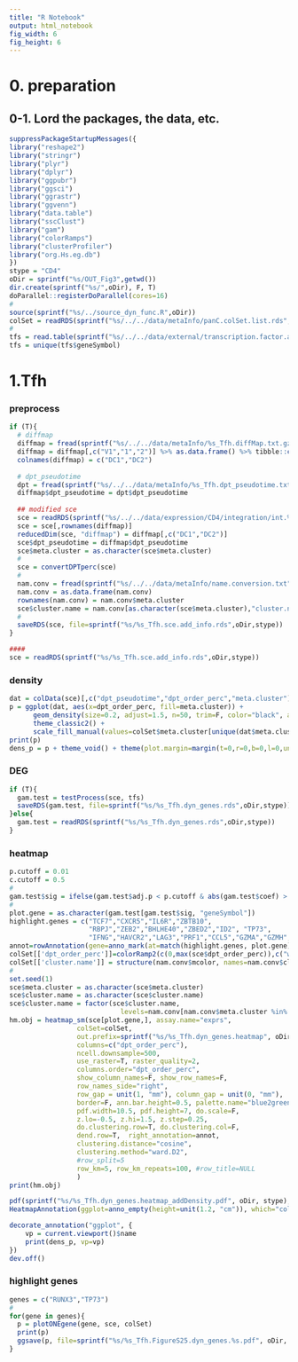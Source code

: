 ```yaml
---
title: "R Notebook"
output: html_notebook
fig_width: 6
fig_height: 6
---
```


# 0. preparation
## 0-1. Lord the packages, the data, etc.
```r
suppressPackageStartupMessages({
library("reshape2")
library("stringr")
library("plyr")
library("dplyr")
library("ggpubr")
library("ggsci")
library("ggrastr")
library("ggvenn")
library("data.table")
library("sscClust")
library("gam")
library("colorRamps")
library("clusterProfiler")
library("org.Hs.eg.db")
})
stype = "CD4"
oDir = sprintf("%s/OUT_Fig3",getwd())
dir.create(sprintf("%s/",oDir), F, T)
doParallel::registerDoParallel(cores=16)
#
source(sprintf("%s/../source_dyn_func.R",oDir))
colSet = readRDS(sprintf("%s/../../data/metaInfo/panC.colSet.list.rds",oDir))
#
tfs = read.table(sprintf("%s/../../data/external/transcription.factor.activity.GO0003700.list", oDir), header=T, row.names=1, stringsAsFactors=F, sep="\t")
tfs = unique(tfs$geneSymbol)
```


# 1.Tfh
### preprocess
```r
if (T){
  # diffmap
  diffmap = fread(sprintf("%s/../../data/metaInfo/%s_Tfh.diffMap.txt.gz", oDir,stype), header=T, stringsAsFactors=F, sep="\t")
  diffmap = diffmap[,c("V1","1","2")] %>% as.data.frame() %>% tibble::column_to_rownames("V1")
  colnames(diffmap) = c("DC1","DC2")
  
  # dpt_pseudotime
  dpt = fread(sprintf("%s/../../data/metaInfo/%s_Tfh.dpt_pseudotime.txt.gz", oDir,stype), header=T, stringsAsFactors=F, sep="\t")
  diffmap$dpt_pseudotime = dpt$dpt_pseudotime
  
  ## modified sce
  sce = readRDS(sprintf("%s/../../data/expression/CD4/integration/int.%s.S35.sce.merged.rds",oDir,stype))
  sce = sce[,rownames(diffmap)]
  reducedDim(sce, "diffmap") = diffmap[,c("DC1","DC2")]
  sce$dpt_pseudotime = diffmap$dpt_pseudotime
  sce$meta.cluster = as.character(sce$meta.cluster)
  #
  sce = convertDPTperc(sce)
  #
  nam.conv = fread(sprintf("%s/../../data/metaInfo/name.conversion.txt",oDir),sep="\t",stringsAsFactors=F,header=T)
  nam.conv = as.data.frame(nam.conv)
  rownames(nam.conv) = nam.conv$meta.cluster
  sce$cluster.name = nam.conv[as.character(sce$meta.cluster),"cluster.name"]
  #
  saveRDS(sce, file=sprintf("%s/%s_Tfh.sce.add_info.rds",oDir,stype))
}

####
sce = readRDS(sprintf("%s/%s_Tfh.sce.add_info.rds",oDir,stype))
```


### density
```r
dat = colData(sce)[,c("dpt_pseudotime","dpt_order_perc","meta.cluster")] %>% as.data.frame
p = ggplot(dat, aes(x=dpt_order_perc, fill=meta.cluster)) +
      geom_density(size=0.2, adjust=1.5, n=50, trim=F, color="black", alpha=0.75) +
      theme_classic2() +
      scale_fill_manual(values=colSet$meta.cluster[unique(dat$meta.cluster)])
print(p)
dens_p = p + theme_void() + theme(plot.margin=margin(t=0,r=0,b=0,l=0,unit="cm"), legend.position="none") + xlim(c(0,1)) 
```


### DEG
```r
if (T){
  gam.test = testProcess(sce, tfs)
  saveRDS(gam.test, file=sprintf("%s/%s_Tfh.dyn_genes.rds",oDir,stype))
}else{
  gam.test = readRDS(sprintf("%s/%s_Tfh.dyn_genes.rds",oDir,stype))
}
```


### heatmap
```r
p.cutoff = 0.01
c.cutoff = 0.5
#
gam.test$sig = ifelse(gam.test$adj.p < p.cutoff & abs(gam.test$coef) > c.cutoff, T, F)
#
plot.gene = as.character(gam.test[gam.test$sig, "geneSymbol"])
highlight.genes = c("TCF7","CXCR5","IL6R","ZBTB10",
                    "RBPJ","ZEB2","BHLHE40","ZBED2","ID2", "TP73",
                    "IFNG","HAVCR2","LAG3","PRF1","CCL5","GZMA","GZMH","RUNX3")
annot=rowAnnotation(gene=anno_mark(at=match(highlight.genes, plot.gene), labels=highlight.genes))
colSet[['dpt_order_perc']]=colorRamp2(c(0,max(sce$dpt_order_perc)),c("white","darkblue"))
colSet[['cluster.name']] = structure(nam.conv$mcolor, names=nam.conv$cluster.name)
#
set.seed(1)
sce$meta.cluster = as.character(sce$meta.cluster)
sce$cluster.name = as.character(sce$cluster.name)
sce$cluster.name = factor(sce$cluster.name, 
                            levels=nam.conv[nam.conv$meta.cluster %in% unique(sce$meta.cluster),"cluster.name"])
hm.obj = heatmap_sm(sce[plot.gene,], assay.name="exprs",
                 colSet=colSet,
                 out.prefix=sprintf("%s/%s_Tfh.dyn_genes.heatmap", oDir, stype),
                 columns=c("dpt_order_perc"), 
                 ncell.downsample=500,
                 use_raster=T, raster_quality=2,
                 columns.order="dpt_order_perc",
                 show_column_names=F, show_row_names=F,
                 row_names_side="right",
                 row_gap = unit(1, "mm"), column_gap = unit(0, "mm"),
                 border=F, ann.bar.height=0.5, palette.name="blue2green2red",
                 pdf.width=10.5, pdf.height=7, do.scale=F,
                 z.lo=-0.5, z.hi=1.5, z.step=0.25, 
                 do.clustering.row=T, do.clustering.col=F,
                 dend.row=T,  right_annotation=annot,
                 clustering.distance="cosine",
                 clustering.method="ward.D2",
                 #row_split=5
                 row_km=5, row_km_repeats=100, #row_title=NULL
                 )
print(hm.obj)
```


```r
pdf(sprintf("%s/%s_Tfh.dyn_genes.heatmap_addDensity.pdf", oDir, stype), width=7.8, height=6)
HeatmapAnnotation(ggplot=anno_empty(height=unit(1.2, "cm")), which="column") %v% hm.obj

decorate_annotation("ggplot", {
	vp = current.viewport()$name
	print(dens_p, vp=vp)
})
dev.off()
```


### highlight genes
```r
genes = c("RUNX3","TP73")
#
for(gene in genes){
  p = plotONEgene(gene, sce, colSet)
  print(p)
  ggsave(p, file=sprintf("%s/%s_Tfh.FigureS25.dyn_genes.%s.pdf", oDir, stype, gene), width=7.5,height=3)
}
```




